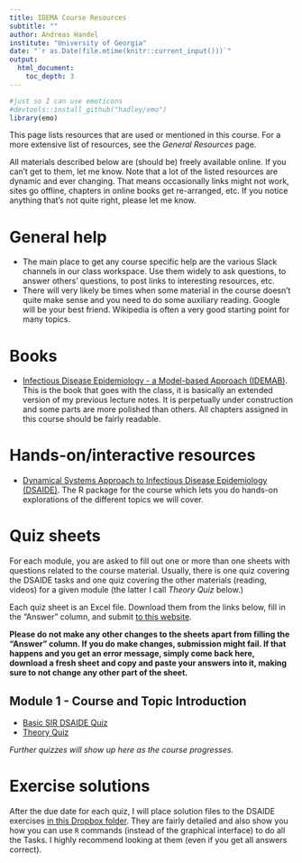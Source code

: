 ---
title: IDEMA Course Resources
subtitle: ""
author: Andreas Handel
institute: "University of Georgia"
date: "`r as.Date(file.mtime(knitr::current_input()))`"
output: 
  html_document:
    toc_depth: 3
---


```{r, echo = FALSE}
#just so I can use emoticons
#devtools::install_github("hadley/emo")
library(emo)
```

This page lists resources that are used or mentioned in this course. For a more extensive list of resources, see the _General Resources_ page.

All materials described below are (should be) freely available online. If you can't get to them, let me know. Note that a lot of the listed resources are dynamic and ever changing. That means occasionally links might not work, sites go offline, chapters in online books get re-arranged, etc. If you notice anything that's not quite right, please let me know.

# General help

* The main place to get any course specific help are the various Slack channels in our class workspace. Use them widely to ask questions, to answer others' questions, to post links to interesting resources, etc. 
* There will very likely be times when some material in the course doesn't quite make sense and you need to do some auxiliary reading. Google will be your best friend. Wikipedia is often a very good starting point for many topics. 



# Books

* [Infectious Disease Epidemiology - a Model-based Approach (IDEMAB)](https://andreashandel.github.io/IDEMAbook/). This is the book that goes with the class, it is basically an extended version of my previous lecture notes. It is perpetually under construction and some parts are more polished than others. All chapters assigned in this course should be fairly readable.

# Hands-on/interactive resources

* [Dynamical Systems Approach to Infectious Disease Epidemiology (DSAIDE)](https://ahgroup.github.io/DSAIDE/). The R package for the course which lets you do hands-on explorations of the different topics we will cover.


# Quiz sheets
For each module, you are asked to fill out one or more than one sheets with questions related to the course material. Usually, there is one quiz covering the DSAIDE tasks and one quiz covering the other materials (reading, videos) for a given module (the latter I call _Theory Quiz_ below.)

Each quiz sheet is an Excel file. Download them from the links below, fill in the "Answer" column, and submit [to this website](https://shiny.ovpr.uga.edu/gradingapp/).

__Please do not make any other changes to the sheets apart from filling the "Answer" column. If you do make changes, submission might fail. If that happens and you get an error message, simply come back here, download a fresh sheet and copy and paste your answers into it, making sure to not change any other part of the sheet.__


## Module 1 - Course and Topic Introduction
* [Basic SIR DSAIDE Quiz](./quizsheets/dsaide_basicsir.xlsx)
* [Theory Quiz](./quizsheets/theory_basicsir.xlsx)

<!--

## Module 2 - Characterizing infection states
* [ID Characteristics DSAIDE Quiz](./quizsheets/dsaide_idcharacteristics.xlsx)
* [Theory Quiz](./quizsheets/theory_idcharacteristics.xlsx)

## Module 3 - Patterns of ID
* [Patterns of ID DSAIDE Quiz](./quizsheets/dsaide_idpatterns.xlsx)
* [Theory Quiz](./quizsheets/theory_idpatterns.xlsx)

## Module 4 - Reproductive Number 1
* [Reproductive number 1 DSAIDE Quiz](./quizsheets/dsaide_reproductivenumber1.xlsx)
* [Theory Quiz](./quizsheets/theory_reproductivenumber1.xlsx)

## Module 5 - Reproductive Number 2
* [Reproductive number 2 DSAIDE Quiz](./quizsheets/dsaide_reproductivenumber2.xlsx)
* [Theory Quiz](./quizsheets/theory_reproductivenumber2.xlsx)

-->

_Further quizzes will show up here as the course progresses._

# Exercise solutions

After the due date for each quiz, I will place solution files to the DSAIDE exercises [in this Dropbox folder](https://www.dropbox.com/sh/ud2n0crtao2rmlg/AABQ7MRiEyIap308GoHEYggSa?dl=0). They are fairly detailed and also show you how you can use `R` commands (instead of the graphical interface) to do all the Tasks. I highly recommend looking at them (even if you get all answers correct).

